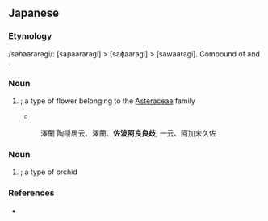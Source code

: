 ==Japanese==
{{ja-kanjitab|さわ|あららぎ|yomi=k}}
{{ja-kanjitab|さわ|らん|yomi=y}}

===Etymology===
/sahaararagi/: [sapaararagi] > [saɸaaragi] > [sawaaragi]. Compound of {{m|ja|沢||marsh|tr=sawa}} and {{m|ja|蘭||type of flower|tr=araragi}}.

===Noun===
{{ja-noun|さわ.あららぎ|hhira=さはあららぎ}}

# {{taxlink|Eupatorium lindleyanum|species|noshow=1}}; a type of flower belonging to the [[Asteraceae]] family
#* {{RQ:Wamyō Ruijushō|10|28}}
#: 澤蘭 陶隠居云、澤蘭、'''佐波阿良良歧''', 一云、阿加末久佐

===Noun===
{{ja-noun|さわらん|hhira=さはらん}}

# {{taxlink|Eleorchis japonica|species|noshow=1}}; a type of orchid

===References===
* {{R:Wamyō Ruijushō}}
